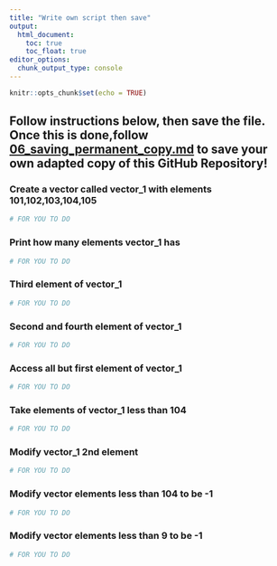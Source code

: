 ```yaml
---
title: "Write own script then save"
output: 
  html_document:
    toc: true
    toc_float: true
editor_options: 
  chunk_output_type: console
---
```


```r
knitr::opts_chunk$set(echo = TRUE)
```

## Follow instructions below, then save the file. Once this is done,follow [06_saving_permanent_copy.md](https://github.com/rmp15/rstudio_cloud_tutorial/blob/main/basics/06_saving_permanent_copy.md) to save your own adapted copy of this GitHub Repository!

### Create a vector called vector_1 with elements 101,102,103,104,105
```r
# FOR YOU TO DO
```

### Print how many elements vector_1 has
```r
# FOR YOU TO DO
```

### Third element of vector_1
```r
# FOR YOU TO DO
```

### Second and fourth element of vector_1
```r
# FOR YOU TO DO
```

### Access all but first element of vector_1
```r
# FOR YOU TO DO
```

### Take elements of vector_1 less than 104
```r
# FOR YOU TO DO
```

### Modify vector_1 2nd element
```r
# FOR YOU TO DO
```

### Modify vector elements less than 104 to be -1
```r
# FOR YOU TO DO
```

### Modify vector elements less than 9 to be -1
```r
# FOR YOU TO DO
```
